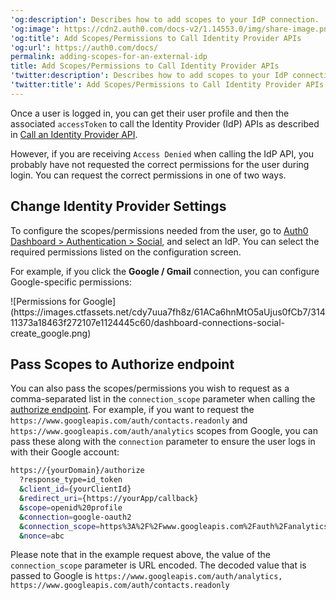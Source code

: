 ---
'og:description': Describes how to add scopes to your IdP connection.
'og:image': https://cdn2.auth0.com/docs-v2/1.14553.0/img/share-image.png
'og:title': Add Scopes/Permissions to Call Identity Provider APIs
'og:url': https://auth0.com/docs/
permalink: adding-scopes-for-an-external-idp
title: Add Scopes/Permissions to Call Identity Provider APIs
'twitter:description': Describes how to add scopes to your IdP connection.
'twitter:title': Add Scopes/Permissions to Call Identity Provider APIs
---
Once a user is logged in, you can get their user profile and then the associated `accessToken` to call the <Tooltip tip="Identity Provider (IdP): Service that stores and manages digital identities." cta="View Glossary" href="/docs/glossary?term=Identity+Provider">Identity Provider</Tooltip> (IdP) APIs as described in [Call an Identity Provider API](/docs/authenticate/identity-providers/calling-an-external-idp-api).

However, if you are receiving `Access Denied` when calling the IdP API, you probably have not requested the correct permissions for the user during login. You can request the correct permissions in one of two ways.

## Change Identity Provider Settings

To configure the scopes/permissions needed from the user, go to [Auth0 Dashboard > Authentication > Social](https://manage.auth0.com/#/connections/social), and select an IdP. You can select the required permissions listed on the configuration screen.

For example, if you click the **Google / Gmail** connection, you can configure Google-specific permissions:

<Frame>![Permissions for Google](https://images.ctfassets.net/cdy7uua7fh8z/61ACa6hnMtO5aUjus0fCb7/31411373a18463f272107e1124445c60/dashboard-connections-social-create_google.png)</Frame>

## Pass Scopes to Authorize endpoint

You can also pass the scopes/permissions you wish to request as a comma-separated list in the `connection_scope` parameter when calling the [authorize endpoint](https://auth0.com/docs/api/authentication#login). For example, if you want to request the `https://www.googleapis.com/auth/contacts.readonly` and `https://www.googleapis.com/auth/analytics` scopes from Google, you can pass these along with the `connection` parameter to ensure the user logs in with their Google account:

```sh lines
https://{yourDomain}/authorize
  ?response_type=id_token
  &client_id={yourClientId}
  &redirect_uri={https://yourApp/callback}
  &scope=openid%20profile
  &connection=google-oauth2
  &connection_scope=https%3A%2F%2Fwww.googleapis.com%2Fauth%2Fanalytics%2Chttps%3A%2F%2Fwww.googleapis.com%2Fauth%2Fcontacts.readonly
  &nonce=abc
```






<Callout icon="file-lines" color="#0EA5E9" iconType="regular">

Please note that in the example request above, the value of the `connection_scope` parameter is URL encoded. The decoded value that is passed to Google is `https://www.googleapis.com/auth/analytics, https://www.googleapis.com/auth/contacts.readonly`

</Callout>
